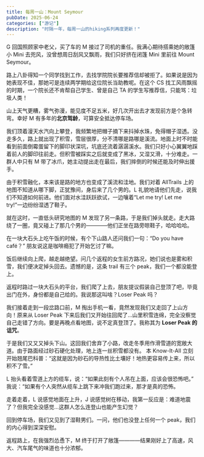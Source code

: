```yaml
---
title: 每周一山：Mount Seymour
pubDate: 2025-06-24
categories: ["游记"]
description: "时隔一年，每周一山的hiking系列再度更新！"
---
```



G 回国照顾家中老父，买了车的 M 接过了司机的重任。我满心期待搭乘她的敞篷小 Mini 去兜风，没曾想周日刮风又飘雨，我们只好挤在闭篷 Mini 里前往 Mount Seymour。

路上八卦得知一个同学找到工作，去找学院院长要推荐信却被拒了。如果说是因为她表现不佳，那她可是连续两学期给这位院长当助教呢。在这个 CS 找工风雨飘摇的时期，一个院长还不肯帮自己学生、曾是自己 TA 的学生写推荐信，只能骂：垃圾人类！

山上天气更糟，雾气弥漫，能见度不足五米，好几次开出去才发现前方是个急转弯。幸好 M 有多年的**北京驾龄**，可算安全抵达停车场。

我们顶着漫天水汽向上攀登，我频繁地把帽子摘下来抖掉水珠，免得帽子湿透。没走多久，路上就出现了积雪，雪层很厚，分不清哪是路哪是溪流。地面上时不时能看到前面倒霉蛋留下的脚印状深坑，坑底还流着潺潺溪水。我们只好小心翼翼地踩着前人的脚印往前走。但积雪被踩实之后就变成了黑冰，又湿又滑，十分难走。一群人中只有 M 带了冰爪，她主动提出走在最后，我们摔倒的时候还能及时伸出援手。

由于积雪融化，本来该是路的地方也变成了溪流和洼地。我们对着 AllTrails 上的地图不知道从哪下脚，正犹豫间，身后来了几个男的。L 礼貌地请他们先走，说我们不知道如何前进。他们面对水洼跃跃欲试，一边嚷着“Let me try! Let me try!”一边纷纷湿透了鞋子。

<TwoImageRow
  leftSrc="https://pub-a55ec74b764445bf87cc8622864a75d4.r2.dev/seymour-1.JPG"
  rightSrc="https://pub-a55ec74b764445bf87cc8622864a75d4.r2.dev/seymour-2.jpg"
  alt="雾蒙蒙的山和满是积雪的路"
/>

就在这时，一直低头研究地图的 M 发现了另一条路，于是我们掉头就走。走大路绕了一圈，竟又碰上了那几个男的————他们正坐在路旁晾鞋子，哈哈哈哈。

在一块大石头上吃午饭的时候，有个下山路人还问我们一句：“Do you have café？” 朋友说这是咖啡瘾犯了开始乞讨了嘛。

饭后继续向上爬，越走越绝望。问几个返程的女生前方路况，她们说也是雾和积雪，我们便决定掉头回去。遗憾的是，这条 trail 有三个 peak，我们一个都没能登上。

返程时路过一块大石头的平台，我们爬了上去，朋友提议假装自己登顶了吧，毕竟出门在外，身份都是自己给的。我说那这叫啥？Loser Peak 吗？

我们接着走到一段岔路口前，M 掏出手机一看，竟然发现我们又走回了上山方向！原来从 Loser Peak 下来后我们又开始往回爬了…山里积雪连绵，完全没察觉自己走错了方向。要是再晚点看地图，说不定真登顶了。我称其为 **Loser Peak 的诅咒**。

于是我们又又又掉头下山。这回我们舍弃了小路，改走冬季用作滑雪道的宽敞大道。由于路面经过砂石硬化处理，地上连一丝积雪都没有。
本 Know-It-All 立刻开始翘尾巴科普：“这就是因为砂石的导热性比土壤好！地热更容易传上来，所以积不了雪。”

<ImageComponent
  src="https://pub-a55ec74b764445bf87cc8622864a75d4.r2.dev/seymour-4.jpg"
  alt="灰扑扑的雪道"
/>

L 抬头看着雪道上方的缆车，说：“如果此刻有个人吊在上面，应该会很恐怖吧。”
我说：“如果有个人突然从缆车上跳下来冲我们跑过来，那才是真的恐怖。

走着走着，L 说感觉地面在上升，J 说感觉树在移动，我第一反应是：难道地震了？但我完全没感觉…这群人怎么连登山也能产生幻觉？

<ImageComponent
  src="https://pub-a55ec74b764445bf87cc8622864a75d4.r2.dev/seymour-3.jpg"
  alt="狂野姐妹，各自发癫"
/>

回到停车场，我们又见到了湿鞋男们。一问，他们也没登上任何一个 peak，我们的内心得到深深安慰。

返程路上，在我强烈怂恿下，M 终于打开了敞篷————结果刚好上了高速，风大、汽车尾气的味道也十分浓郁。
